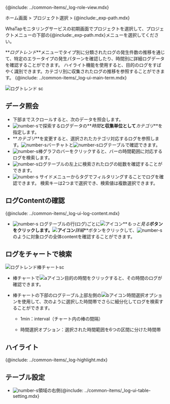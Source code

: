{@include: ../common-items/_log-role-view.mdx}

ホーム画面 > プロジェクト選択 > {@include:\_exp-path.mdx}

WhaTapモニタリングサービスの初期画面でプロジェクトを選択して、プロジェクトメニューの下部の{@include:\_exp-path.mdx}メニューを選択してください。 

**_ログトレンド_**メニューでタイプ別に分類されたログの発生件数の推移を通じて、特定のエラータイプの発生パターンを確認したり、時間別に詳細ログデータを確認することができます。 ハイライト機能を使用すると、目的のログをすばやく識別できます。カテゴリ別に収集されたログの推移を参照することができます。 {@include: ../common-items/_log-ui-main-term.mdx}

![ログトレンド sc](/img/log-trend.png) 

## データ照会

-   下部までスクロールすると、次のデータを照会します。
-   ![number-s](/img/number-01.png)で探索するログデータの**_時間_**と収集単位として**_カテゴリ_**を指定します。
-   **_カテゴリ_**を変更すると、選択されたカテゴリ対応するログを参照します。![number-s](/img/number-02.png)バーチャトと![number-s](/img/number-03.png)ログテーブルで確認できます。
-   ![number-s](/img/number-02.png)棒グラフのバーをクリックすると、バーの時間範囲に対応するログを検索します。 
-   ![number-s](/img/number-03.png)ログテーブルの左上に検索されたログの総数を確認することができます。
-   ![number-s](/img/number-04.png) サイドメニューからタグでフィルタリングすることでログを確認できます。 検索キーは2つまで選択でき、検索値は複数選択できます。

## ログContentの確認

{@include: ../common-items/_log-ui-log-content.mdx} 

-   ![number-s](/img/number-03.png) ログテーブルの行(ログ)ごとに![アイコン](/img/ic-caret-right.svg)**_もっと見る_**ボタンをクリックします。![アイコン](/img/ic-caret-right.svg)**_詳細_**ボタンをクリックして、![number-s](/img/number-05.png)のように対象ログの全体contentを確認することができます。

## ログをチャートで検索

![ログトレンド棒チャートsc](/img/log-trend-bar.png)

-   棒チャートで![aアイコン](/img/char-a.svg)目的の時間をクリックすると、その時間のログが確認できます。

-   棒チャートの下部のログテーブル上部左側の![bアイコン](/img/char-b.svg)時間選択オプションを使用して、次のように選択した時間帯でさらに細分化してログを検索することができます。

    -   1min：interval（チャート内の棒の間隔）

    -   時間選択オプション：選択された時間範囲を6つの区間に分けた時間帯

## ハイライト

{@include: ../common-items/_log-highlight.mdx}

## テーブル設定

-   ![number-s](/img/number-03.png)領域の右側{@include: ../common-items/_log-ui-table-setting.mdx} 

<!-- ***テーブル設定***メニューは、***ライブテール***、***ログ検索***、***対数トレンド***で使用できます。

### カラム追加 

### テーブルコンテンツ設定 

ハイライト
![](https://img.whatap.io/media/images/logexplorer_009_highlight.png)

-->

<!-- ホールディング後の機能で画面再構造化
## ![](/img/number-01.png)時間およびカテゴリ

探索するログデータの特定の時間帯と収集単位を指定します。最後までスクロールされたら、データを照会します。

## ![](/img/number-02.png)バーチャート照会

## ![](/img/number-03.png)テーブル照会

## ![](/img/number-04.png)検索キー(Search Key)ナビゲーション

-->
